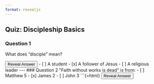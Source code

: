 ```yaml
---
format: revealjs
---
```


## Quiz: Discipleship Basics

### Question 1

What does "disciple" mean?

````{=html}
<button class="reveal-btn" data-question="1">Reveal Answer</button>

<div id="answer1" class="answer-box" style="display:none;">
  Correct answer: <strong>A follower of Jesus</strong> (Matthew 28:19)
</div>

<!-- Mark correct answer in your list -->



- [ ] A student
- [x] A follower of Jesus
- [ ] A religious leader




---

### Question 2

"Faith without works is dead" is from:







- [ ] Matthew 5
- [x] James 2
- [ ] John 3



```{=html}
<button class="reveal-btn" data-question="2">Reveal Answer</button>

<div id="answer2" class="answer-box" style="display:none;">
  Correct answer: <strong>James 2</strong>
</div>

<!-- Mark correct answer in your list -->


````
